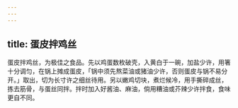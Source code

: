 ```yaml
---
---
---
```

title: 蛋皮拌鸡丝
---



蛋皮拌鸡丝，为极佳之食品。先以鸡蛋数枚破壳，入黄白于一碗，加盐少许，用箸十分调匀，在锅上摊成蛋皮，「锅中须先熬菜油或猪油少许，否则蛋皮与锅不易分开。」取出，切为长寸许之细丝待用。另以嫩鸡切块，煮烂候冷，用手撕碎成丝，拣去筋骨，与蛋丝同拌。拌时加入好酱油、麻油，倘用糟油或芥辣少许拌食，食味更自不同。